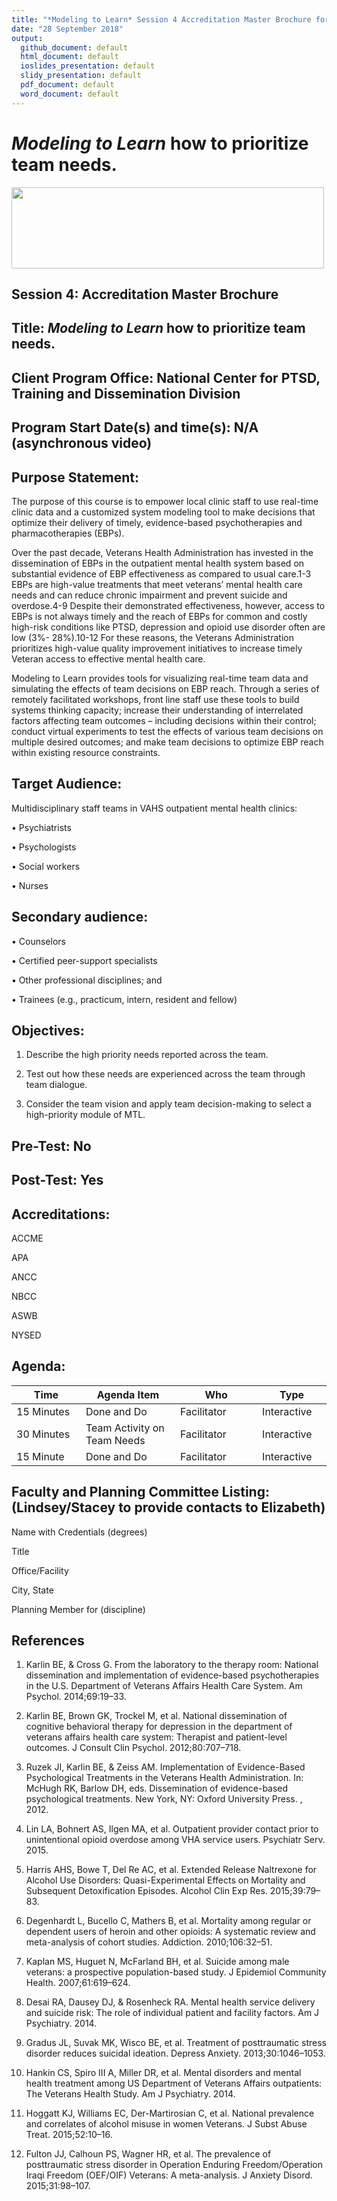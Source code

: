 ```yaml
---
title: "*Modeling to Learn* Session 4 Accreditation Master Brochure for *MTL Live* and *MTL Video*"
date: "28 September 2018"
output: 
  github_document: default
  html_document: default
  ioslides_presentation: default
  slidy_presentation: default
  pdf_document: default
  word_document: default
---
```


<!-- MTL Logo, HTML img tag -->
# *Modeling to Learn* how to prioritize team needs.
<img src = "https://raw.githubusercontent.com/lzim/teampsd/teampsd_style/mtl_logo/mtl_testdontguess_sm.png"
     height = "130" width = "500">  

## Session 4: Accreditation Master Brochure

## Title: *Modeling to Learn* how to prioritize team needs.

## Client Program Office: National Center for PTSD, Training and Dissemination Division

## Program Start Date(s) and time(s): N/A (asynchronous video)

## Purpose Statement:  

The purpose of this course is to empower local clinic staff to use real-time clinic data and a customized system modeling tool to make decisions that optimize their delivery of timely, evidence-based psychotherapies and pharmacotherapies (EBPs).

Over the past decade, Veterans Health Administration has invested in the dissemination of EBPs in the outpatient mental health system based on substantial evidence of EBP effectiveness as compared to usual care.1-3 EBPs are high-value treatments that meet veterans’ mental health care needs and can reduce chronic impairment and prevent suicide and overdose.4-9 Despite their demonstrated effectiveness, however, access to EBPs is not always timely and the reach of EBPs for common and costly high-risk conditions like PTSD, depression and opioid use disorder often are low (3%- 28%).10-12 For these reasons, the Veterans Administration prioritizes high-value quality improvement initiatives to increase timely Veteran access to effective mental health care.

Modeling to Learn provides tools for visualizing real-time team data and simulating the effects of team decisions on EBP reach. Through a series of remotely facilitated workshops, front line staff use these tools to build systems thinking capacity; increase their understanding of interrelated factors affecting team outcomes – including decisions within their control; conduct virtual experiments to test the effects of various team decisions on multiple desired outcomes; and make team decisions to optimize EBP reach within existing resource constraints.

## Target Audience: 

Multidisciplinary staff teams in VAHS outpatient mental health clinics:

•	Psychiatrists

•	Psychologists

•	Social workers

•	Nurses

## Secondary audience:

•	Counselors

•	Certified peer-support specialists

•	Other professional disciplines; and 

•	Trainees (e.g., practicum, intern, resident and fellow)

## Objectives: 

1.	Describe the high priority needs reported across the team.

2.	Test out how these needs are experienced across the team through team dialogue.

3.	Consider the team vision and apply team decision-making to select a high-priority module of MTL.

## Pre-Test: No

## Post-Test: Yes

## Accreditations: 

ACCME

APA

ANCC

NBCC

ASWB

NYSED

## Agenda: 
| Time				|	Agenda Item		|	Who					|		Type		|
| -----------	|---------------|-------------|-----------|
| 15 Minutes	|	Done and Do		|	Facilitator	|		Interactive		|
| 30 Minutes	|	Team Activity on Team Needs		|	Facilitator |		Interactive		|
| 15 Minute		|	Done and Do		|	Facilitator	|		Interactive		|

## Faculty and Planning Committee Listing: (Lindsey/Stacey to provide contacts to Elizabeth)

Name with Credentials (degrees)

Title

Office/Facility

City, State 

Planning Member for (discipline)

## References

1.	Karlin BE, & Cross G. From the laboratory to the therapy room: National dissemination and implementation of evidence-based psychotherapies in the U.S. Department of Veterans Affairs Health Care System. Am Psychol. 2014;69:19–33.

2.	Karlin BE, Brown GK, Trockel M, et al. National dissemination of cognitive behavioral therapy for depression in the department of veterans affairs health care system: Therapist and patient-level outcomes. J Consult Clin Psychol. 2012;80:707–718.

3.	Ruzek JI, Karlin BE, & Zeiss AM. Implementation of Evidence-Based Psychological Treatments in the Veterans Health Administration. In: McHugh RK, Barlow DH, eds. Dissemination of evidence-based psychological treatments. New York, NY: Oxford University Press. , 2012.

4.	Lin LA, Bohnert AS, Ilgen MA, et al. Outpatient provider contact prior to unintentional opioid overdose among VHA service users. Psychiatr Serv. 2015.

5.	Harris AHS, Bowe T, Del Re AC, et al. Extended Release Naltrexone for Alcohol Use Disorders: Quasi-Experimental Effects on Mortality and Subsequent Detoxification Episodes. Alcohol Clin Exp Res. 2015;39:79–83.

6.	Degenhardt L, Bucello C, Mathers B, et al. Mortality among regular or dependent users of heroin and other opioids: A systematic review and meta-analysis of cohort studies. Addiction. 2010;106:32–51.

7.	Kaplan MS, Huguet N, McFarland BH, et al. Suicide among male veterans: a prospective population-based study. J Epidemiol Community Health. 2007;61:619–624.

8.	Desai RA, Dausey DJ, & Rosenheck RA. Mental health service delivery and suicide risk: The role of individual patient and facility factors. Am J Psychiatry. 2014.

9.	Gradus JL, Suvak MK, Wisco BE, et al. Treatment of posttraumatic stress disorder reduces suicidal ideation. Depress Anxiety. 2013;30:1046–1053.

10.	Hankin CS, Spiro III A, Miller DR, et al. Mental disorders and mental health treatment among US Department of Veterans Affairs outpatients: The Veterans Health Study. Am J Psychiatry. 2014.

11.	Hoggatt KJ, Williams EC, Der-Martirosian C, et al. National prevalence and correlates of alcohol misuse in women Veterans. J Subst Abuse Treat. 2015;52:10–16.

12.	Fulton JJ, Calhoun PS, Wagner HR, et al. The prevalence of posttraumatic stress disorder in Operation Enduring Freedom/Operation Iraqi Freedom (OEF/OIF) Veterans: A meta-analysis. J Anxiety Disord. 2015;31:98–107.
